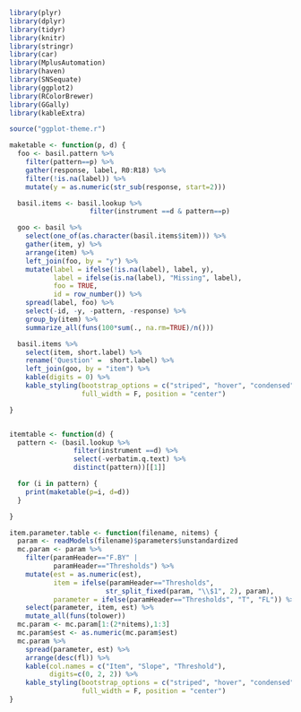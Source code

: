 

```r
library(plyr)
library(dplyr)
library(tidyr)
library(knitr)
library(stringr)
library(car)
library(MplusAutomation)
library(haven)
library(SNSequate)
library(ggplot2)
library(RColorBrewer)
library(GGally)
library(kableExtra)
```
```r
source("ggplot-theme.r")
```

```r

maketable <- function(p, d) {
  foo <- basil.pattern %>%
    filter(pattern==p) %>%
    gather(response, label, R0:R18) %>%
    filter(!is.na(label)) %>%
    mutate(y = as.numeric(str_sub(response, start=2)))

  basil.items <- basil.lookup %>%
                    filter(instrument ==d & pattern==p)

  goo <- basil %>%
    select(one_of(as.character(basil.items$item))) %>%
    gather(item, y) %>%
    arrange(item) %>%
    left_join(foo, by = "y") %>%
    mutate(label = ifelse(!is.na(label), label, y),
           label = ifelse(is.na(label), "Missing", label),
           foo = TRUE,
           id = row_number()) %>%
    spread(label, foo) %>%
    select(-id, -y, -pattern, -response) %>%
    group_by(item) %>%
    summarize_all(funs(100*sum(., na.rm=TRUE)/n()))

  basil.items %>%
    select(item, short.label) %>%
    rename('Question' =  short.label) %>%
    left_join(goo, by = "item") %>%
    kable(digits = 0) %>%
    kable_styling(bootstrap_options = c("striped", "hover", "condensed"), 
                  full_width = F, position = "center")

}


itemtable <- function(d) {
  pattern <- (basil.lookup %>%
                filter(instrument ==d) %>%
                select(-verbatim.q.text) %>%
                distinct(pattern))[[1]]

  for (i in pattern) {
    print(maketable(p=i, d=d))
  }

}

item.parameter.table <- function(filename, nitems) {
  param <- readModels(filename)$parameters$unstandardized
  mc.param <- param %>%
    filter(paramHeader=="F.BY" | 
           paramHeader=="Thresholds") %>%
    mutate(est = as.numeric(est),
           item = ifelse(paramHeader=="Thresholds", 
                        str_split_fixed(param, "\\$1", 2), param),
           parameter = ifelse(paramHeader=="Thresholds", "T", "FL")) %>%
    select(parameter, item, est) %>%
    mutate_all(funs(tolower))
  mc.param <- mc.param[1:(2*nitems),1:3]
  mc.param$est <- as.numeric(mc.param$est)
  mc.param %>%
    spread(parameter, est) %>%
    arrange(desc(fl)) %>%
    kable(col.names = c("Item", "Slope", "Threshold"), 
          digits=c(0, 2, 2)) %>%
    kable_styling(bootstrap_options = c("striped", "hover", "condensed"), 
                  full_width = F, position = "center")
}

```



